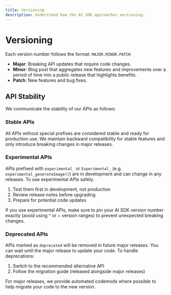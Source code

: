 ```yaml
---
title: Versioning
description: Understand how the AI SDK approaches versioning.
---
```


# Versioning

Each version number follows the format: `MAJOR.MINOR.PATCH`

- **Major**: Breaking API updates that require code changes.
- **Minor**: Blog post that aggregates new features and improvements over a period of time into a public release that highlights benefits.
- **Patch**: New features and bug fixes.

## API Stability

We communicate the stability of our APIs as follows:

### Stable APIs

All APIs without special prefixes are considered stable and ready for production use. We maintain backward compatibility for stable features and only introduce breaking changes in major releases.

### Experimental APIs

APIs prefixed with `experimental_` or `Experimental_` (e.g. `experimental_generateImage()`) are in development and can change in any releases. To use experimental APIs safely:

1. Test them first in development, not production
2. Review release notes before upgrading
3. Prepare for potential code updates

<Note type="warning">
  If you use experimental APIs, make sure to pin your AI SDK version number
  exactly (avoid using ^ or ~ version ranges) to prevent unexpected breaking
  changes.
</Note>

### Deprecated APIs

APIs marked as `deprecated` will be removed in future major releases. You can wait until the major release to update your code. To handle deprecations:

1. Switch to the recommended alternative API
2. Follow the migration guide (released alongside major releases)

<Note>
  For major releases, we provide automated codemods where possible to help
  migrate your code to the new version.
</Note>
